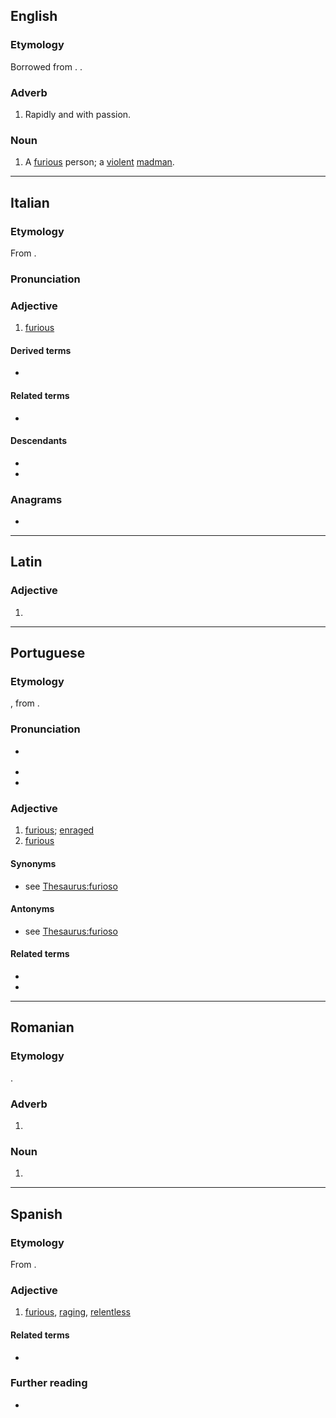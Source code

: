 ==English==

===Etymology===
Borrowed from {{bor|en|it|-}}. {{doublet|en|furious}}.

===Adverb===
{{en-adv|-}}

# {{lb|en|music}} Rapidly and with passion.

===Noun===
{{en-noun}}

# {{lb|en|obsolete}} A [[furious]] person; a [[violent]] [[madman]].

----

==Italian==

===Etymology===
From {{der|it|la|furiōsus}}.

===Pronunciation===
{{it-pr|furióso,#furió[s]o}}

===Adjective===
{{it-adj}}

# [[furious]]

====Derived terms====
* {{l|it|furiosamente}}

====Related terms====
* {{l|it|furia}}

====Descendants====
* {{desc|en|furioso|bor=1}}
* {{desc|el|φουριόζος|t=hasty|bor=1}}

===Anagrams===
* {{anagrams|it|a=fioorsu|fusorio|ofisuro}}

{{C|it|Emotions}}

----

==Latin==

===Adjective===
{{la-adj-form|furiōsō}}

# {{inflection of|la|furiōsus||dat//abl|m//n|s}}

----

==Portuguese==

===Etymology===
{{bor+|pt|la|furiōsus|t=furious}}, from {{m|la|furia|t=rage}}.

===Pronunciation===
{{pt-IPA}}
* {{a|South Brazil}} {{IPA|pt|/fu.ɾi.ˈo.zo/|/fu.ˈɾjo.zo/}}
* {{hyphenation|pt|fu|ri|o|so}}
* {{rhymes|pt|ozu|s=4}}

===Adjective===
{{pt-adj}}

# [[furious]]; [[enraged]]
# [[furious]] {{gloss|moving or occurring with violence}}
#: {{uxi|pt|Vento '''furioso'''.|'''Furious''' wind.}}
#: {{syn|pt|violento}}
#: {{ant|pt|calmo}}

====Synonyms====
* {{sense|enraged}} see [[WS:furioso#Synonyms|Thesaurus:furioso]]

====Antonyms====
* {{sense|enraged}} see [[WS:furioso#Antonyms|Thesaurus:furioso]]

====Related terms====
* {{l|pt|enfurecer}}
* {{l|pt|fúria}}

{{cln|pt|terms suffixed with -oso}}

----

==Romanian==

===Etymology===
{{ubor|ro|it|furioso}}.

===Adverb===
{{head|ro|adverb}}

# {{l|en|furioso}}

===Noun===
{{ro-noun|m|-}}

# {{l|en|furioso}}

{{ro-noun-m|n=sg}}

----

==Spanish==

===Etymology===
From {{der|es|la|furiōsus}}.

===Adjective===
{{es-adj}}

# [[furious]], [[raging]], [[relentless]]

====Related terms====
* {{l|es|furia}}

===Further reading===
* {{R:es:DRAE}}